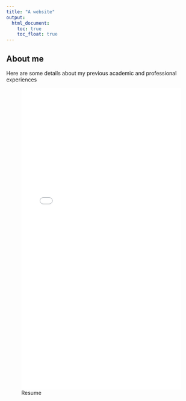 ```yaml
---
title: "A website"
output: 
  html_document:
    toc: true
    toc_float: true
---
```


## About me

Here are some details about my previous academic and professional experiences


![Resume](./images/LZS_CV copy 2.pdf){width=100% height=800}